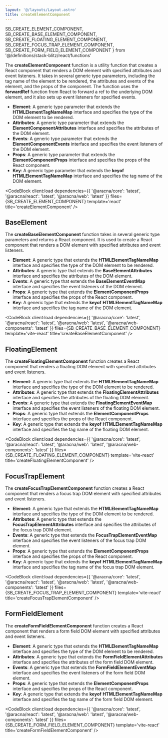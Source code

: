 ```yaml
---
layout: '@/layouts/Layout.astro'
title: createElementComponent
---
```


  SB_CREATE_ELEMENT_COMPONENT,
  SB_CREATE_BASE_ELEMENT_COMPONENT,
  SB_CREATE_FLOATING_ELEMENT_COMPONENT,
  SB_CREATE_FOCUS_TRAP_ELEMENT_COMPONENT,
  SB_CREATE_FORM_FIELD_ELEMENT_COMPONENT
} from '@/definitions/stack-blitz/react/functions'

The **createElementComponent** function is a utility function that creates a React component that renders a DOM element with specified attributes and event listeners. It takes in several generic type parameters, including the tag name of the element to be rendered, the attributes and events of the element, and the props of the component. The function uses the **forwardRef** function from React to forward a ref to the underlying DOM element, and it also sets up event listeners for specified events.

- **Element**: A generic type parameter that extends the **HTMLElementTagNameMap** interface and specifies the type of the DOM element to be rendered.
- **Attributes**: A generic type parameter that extends the **ElementComponentAttributes** interface and specifies the attributes of the DOM element.
- **Events**: A generic type parameter that extends the **ElementComponentEvents** interface and specifies the event listeners of the DOM element.
- **Props**: A generic type parameter that extends the **ElementComponentProps** interface and specifies the props of the React component.
- **Key**: A generic type parameter that extends the **keyof** **HTMLElementTagNameMap** interface and specifies the tag name of the DOM element.

<CodeBlock
  client:load
  dependencies={{
    '@aracna/core': 'latest',
    '@aracna/react': 'latest',
    '@aracna/web': 'latest'
  }}
  files={SB_CREATE_ELEMENT_COMPONENT}
  template='react'
  title='createElementComponent'
/>

## BaseElement

The **createBaseElementComponent** function takes in several generic type parameters and returns a React component. It is used to create a React component that renders a DOM element with specified attributes and event listeners.

- **Element**: A generic type that extends the **HTMLElementTagNameMap** interface and specifies the type of the DOM element to be rendered.
- **Attributes**: A generic type that extends the **BaseElementAttributes** interface and specifies the attributes of the DOM element.
- **Events**: A generic type that extends the **BaseElementEventMap** interface and specifies the event listeners of the DOM element.
- **Props**: A generic type that extends the **ElementComponentProps** interface and specifies the props of the React component.
- **Key**: A generic type that extends the **keyof** **HTMLElementTagNameMap** interface and specifies the tag name of the DOM element.

<CodeBlock
  client:load
  dependencies={{
    '@aracna/core': 'latest',
    '@aracna/react': 'latest',
    '@aracna/web': 'latest',
    '@aracna/web-components': 'latest'
  }}
  files={SB_CREATE_BASE_ELEMENT_COMPONENT}
  template='vite-react'
  title='createBaseElementComponent'
/>

## FloatingElement

The **createFloatingElementComponent** function creates a React component that renders a floating DOM element with specified attributes and event listeners.

- **Element**: A generic type that extends the **HTMLElementTagNameMap** interface and specifies the type of the DOM element to be rendered.
- **Attributes**: A generic type that extends the **FloatingElementAttributes** interface and specifies the attributes of the floating DOM element.
- **Events**: A generic type that extends the **FloatingElementEventMap** interface and specifies the event listeners of the floating DOM element.
- **Props**: A generic type that extends the **ElementComponentProps** interface and specifies the props of the React component.
- **Key**: A generic type that extends the **keyof** **HTMLElementTagNameMap** interface and specifies the tag name of the floating DOM element.

<CodeBlock
  client:load
  dependencies={{
    '@aracna/core': 'latest',
    '@aracna/react': 'latest',
    '@aracna/web': 'latest',
    '@aracna/web-components': 'latest'
  }}
  files={SB_CREATE_FLOATING_ELEMENT_COMPONENT}
  template='vite-react'
  title='createFloatingElementComponent'
/>

## FocusTrapElement

The **createFocusTrapElementComponent** function creates a React component that renders a focus trap DOM element with specified attributes and event listeners.

- **Element**: A generic type that extends the **HTMLElementTagNameMap** interface and specifies the type of the DOM element to be rendered.
- **Attributes**: A generic type that extends the **FocusTrapElementAttributes** interface and specifies the attributes of the focus trap DOM element.
- **Events**: A generic type that extends the **FocusTrapElementEventMap** interface and specifies the event listeners of the focus trap DOM element.
- **Props**: A generic type that extends the **ElementComponentProps** interface and specifies the props of the React component.
- **Key**: A generic type that extends the **keyof** **HTMLElementTagNameMap** interface and specifies the tag name of the focus trap DOM element.

<CodeBlock
  client:load
  dependencies={{
    '@aracna/core': 'latest',
    '@aracna/react': 'latest',
    '@aracna/web': 'latest',
    '@aracna/web-components': 'latest'
  }}
  files={SB_CREATE_FOCUS_TRAP_ELEMENT_COMPONENT}
  template='vite-react'
  title='createFocusTrapElementComponent'
/>

## FormFieldElement

The **createFormFieldElementComponent** function creates a React component that renders a form field DOM element with specified attributes and event listeners.

- **Element**: A generic type that extends the **HTMLElementTagNameMap** interface and specifies the type of the DOM element to be rendered.
- **Attributes**: A generic type that extends the **FormFieldElementAttributes** interface and specifies the attributes of the form field DOM element.
- **Events**: A generic type that extends the **FormFieldElementEventMap** interface and specifies the event listeners of the form field DOM element.
- **Props**: A generic type that extends the **ElementComponentProps** interface and specifies the props of the React component.
- **Key**: A generic type that extends the **keyof** **HTMLElementTagNameMap** interface and specifies the tag name of the form field DOM element.

<CodeBlock
  client:load
  dependencies={{
    '@aracna/core': 'latest',
    '@aracna/react': 'latest',
    '@aracna/web': 'latest',
    '@aracna/web-components': 'latest'
  }}
  files={SB_CREATE_FORM_FIELD_ELEMENT_COMPONENT}
  template='vite-react'
  title='createFormFieldElementComponent'
/>
